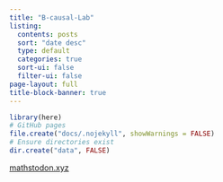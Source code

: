 ```yaml
---
title: "B-causal-Lab"
listing:
  contents: posts
  sort: "date desc"
  type: default
  categories: true
  sort-ui: false
  filter-ui: false
page-layout: full
title-block-banner: true
---
```



```r
library(here)
# GitHub pages
file.create("docs/.nojekyll", showWarnings = FALSE)
# Ensure directories exist
dir.create("data", FALSE)
```


 <a rel="me" href="https://mathstodon.xyz/@joseph_bulbulia">mathstodon.xyz</a>
